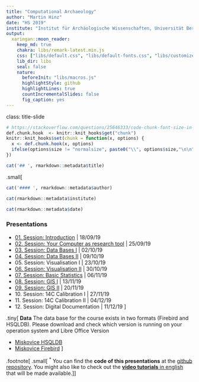 ```yaml
---
title: "Computational Archaeology"
author: "Martin Hinz"
date: "HS 2019"
institute: "Institut für Archäologische Wissenschaften, Universität Bern"
output:
  xaringan::moon_reader:
    keep_md: true
    chakra: libs/remark-latest.min.js
    css: ["libs/default.css", "libs/default-fonts.css", "libs/customize.css"]
    lib_dir: libs
    seal: false
    nature:
      beforeInit: "libs/macros.js"
      highlightStyle: github
      highlightLines: true
      countIncrementalSlides: false
      fig_caption: yes
---
```

class: title-slide
```r
# https://stackoverflow.com/questions/25646333/code-chunk-font-size-in-rmarkdown-with-knitr-and-latex
def.chunk.hook  <- knitr::knit_hooks$get("chunk")
knitr::knit_hooks$set(chunk = function(x, options) {
  x <- def.chunk.hook(x, options)
  ifelse(options$size != "normalsize", paste0("\\", options$size,"\n\n", x, "\n\n \\normalsize"), x)
})
```

```r
cat('## ', rmarkdown::metadata$title)
```
.small[
```r
cat('#### ', rmarkdown::metadata$author)
```

```r
cat(rmarkdown::metadata$institute)
```

```r
cat(rmarkdown::metadata$date)
```

### Presentations

- [01\. Session: Introduction](01_session/session_1_introduction.html) | 18/09/19
- [02\. Session: Your Computer as research tool](02_session/session_2_computer_as_research_tool.html) | 25/09/19
- [03\. Session: Data Bases I](03_session/session_03_database_1.html) | 02/10/19
- [04\. Session: Data Bases II](04_session/session_04_database_2.html) | 09/10/19
- 05\. Session: Visualisation I | 23/10/19
- [06\. Session: Visualisation II](06_session/session_06.html) | 30/10/19
- [07\. Session: Basic Statistics](07_session/session_07.html) | 06/11/19
- [08\. Session: GIS I](08_session/session_08.html) | 13/11/19
- [09\. Session: GIS II](08_session/session_08.html) | 20/11/19
- 10\. Session: 14C Calibration I | 27/11/19
- 11\. Session: 14C Calibration II | 04/12/19
- 12\. Session: Digital Documentation | 11/12/19
]

.tiny[
**Data**
The data base for the course exists in two formats (Firebird and HSQLDB). Please download and check which version is running on your operation system and Libre Office Version

- [Miskovice HSQLDB](miskovice.odb)
- [Miskovice Firebird](miskovice_firebird.odb)
]

.footnote[
.small[
<sup>\*</sup> You can find the **code of this presentations** at the [github repository](https://github.com/MartinHinz/ca_hs_2019). You might also like to check out the [**video tutorials** in english](https://tube.switch.ch/channels/503285f4) that will be made available.
]
]
